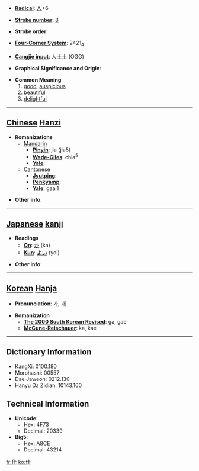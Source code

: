 * '''[[Wiktionary:Chinese radical index| Radical]]''': [[Wiktionary:Chinese radical index 人|人]]+6

* '''[[Wiktionary:Chinese total strokes index|Stroke number]]''': [[Wiktionary:Chinese total strokes index 8|8]]

* '''Stroke order''': 

* '''[[Wiktionary:Chinese four corner index|Four-Corner System]]''': 2421<sub>4</sub>

* '''[[Wiktionary:Chinese Cangjie index|Cangjie input]]''': 人土土 (OGG)

* '''Graphical Significance and Origin''': 

* '''Common Meaning'''
*#[[good]], [[auspicious]]
*# [[beautiful]]
*# [[delightful]]


----

== [[Chinese]] [[Hanzi]] ==

* '''Romanizations'''
** [[Mandarin]]
*** '''[[Pinyin]]''': jia (jia5)
*** '''[[Wade-Giles]]''': chia<sup>5</sup>
*** '''[[Yale]]''': 
**[[Cantonese]]
***'''[[Jyutping]]''':
***'''[[Penkyamp]]''': 
***'''[[Yale]]''': gaai1

* '''Other info''': 

----

== [[Japanese]] [[kanji]] ==

* '''Readings'''
** '''[[On]]''': [[か]] (ka)
** '''[[Kun]]''': [[よい]] (yoi)

* '''Other info''':  

----

== [[Korean]] [[Hanja]] ==

* '''Pronunciation''': 가, 개

* '''Romanization'''
** '''[[The 2000 South Korean Revised Romanization|The 2000 South Korean Revised]]''': ga, gae
** '''[[McCune-Reischauer]]''': ka, kae

----

== Dictionary Information ==

* KangXi: 0100.180
* Morohashi: 00557
* Dae Jaweon: 0212.130
* Hanyu Da Zidian: 10143.160

== Technical Information ==

* '''Unicode''':
** Hex: 4F73
** Decimal: 20339
* '''Big5''':
** Hex: A8CE
** Decimal: 43214

[[fr:佳]]
[[ko:佳]]